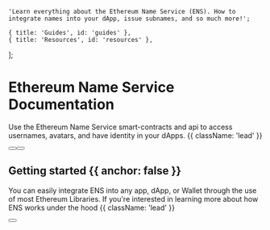 
    'Learn everything about the Ethereum Name Service (ENS). How to integrate names into your dApp, issue subnames, and so much more!';

    { title: 'Guides', id: 'guides' },
    { title: 'Resources', id: 'resources' },
];

# Ethereum Name Service Documentation

Use the Ethereum Name Service smart-contracts and api to access usernames, avatars, and have identity in your dApps. {{ className: 'lead' }}

<div className="not-prose mb-16 mt-6 flex gap-3">
    <Button href="/quickstart-dapp" arrow="right" children="Quickstart dApp" />
    <Button href="/libraries" variant="outline" children="Explore Libraries" />
</div>

## Getting started {{ anchor: false }}

You can easily integrate ENS into any app, dApp, or Wallet through the use of most Ethereum Libraries.
If you're interested in learning more about how ENS works under the hood {{ className: 'lead' }}

<div className="not-prose">
    <Button
        href="/foreword"
        variant="text"
        arrow="right"
        children="Teach me everything"
    />
</div>

<Guides />

<Resources />
